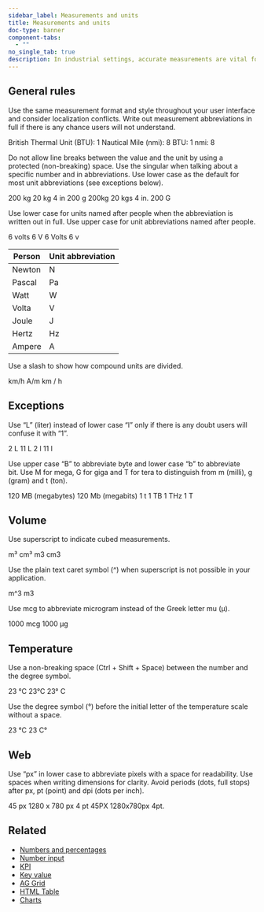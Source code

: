 ```yaml
---
sidebar_label: Measurements and units
title: Measurements and units
doc-type: banner
component-tabs:
  - ""
no_single_tab: true
description: In industrial settings, accurate measurements are vital for ensuring process efficiency, safety and product quality. These measurements range from basic dimensions, like length, width, and height, to complex parameters such as temperature, pressure, and flow rate. Proper unit casing is essential to help users interpret data correctly and make informed decisions.
---
```



## General rules

Use the same measurement format and style throughout your user interface and consider localization conflicts. Write out measurement abbreviations in full if there is any chance users will not understand.

<DoAndDont>
	<DoAndDont.Do>
		<DoAndDont.Item>British Thermal Unit (BTU): 1</DoAndDont.Item>
		<DoAndDont.Item>Nautical Mile (nmi): 8</DoAndDont.Item>
	</DoAndDont.Do>
	<DoAndDont.Dont>
		<DoAndDont.Item>BTU: 1</DoAndDont.Item>
		<DoAndDont.Item>nmi: 8</DoAndDont.Item>
	</DoAndDont.Dont>
</DoAndDont>

Do not allow line breaks between the value and the unit by using a protected (non-breaking) space. Use the singular when talking about a specific number and in abbreviations. Use lower case as the default for most unit abbreviations (see exceptions below).  

<DoAndDont>
	<DoAndDont.Do>
		<DoAndDont.Item>200 kg</DoAndDont.Item>
		<DoAndDont.Item>20 kg</DoAndDont.Item>
		<DoAndDont.Item>4 in</DoAndDont.Item>
		<DoAndDont.Item>200 g</DoAndDont.Item>
	</DoAndDont.Do>
	<DoAndDont.Dont>
		<DoAndDont.Item>200kg</DoAndDont.Item>
		<DoAndDont.Item>20 kgs</DoAndDont.Item>
		<DoAndDont.Item>4 in.</DoAndDont.Item>
		<DoAndDont.Item>200 G</DoAndDont.Item>
	</DoAndDont.Dont>
</DoAndDont>

Use lower case for units named after people when the abbreviation is written out in full. Use upper case for unit abbreviations named after people.

<DoAndDont>
	<DoAndDont.Do>
		<DoAndDont.Item>6 volts</DoAndDont.Item>
		<DoAndDont.Item>6 V</DoAndDont.Item>
	</DoAndDont.Do>
	<DoAndDont.Dont>
		<DoAndDont.Item>6 Volts</DoAndDont.Item>
		<DoAndDont.Item>6 v</DoAndDont.Item>
	</DoAndDont.Dont>
</DoAndDont>

| Person | Unit abbreviation |
| ------ | ----------------- |
| Newton | N                 |
| Pascal | Pa                |
| Watt   | W                 |
| Volta  | V                 |
| Joule  | J                 |
| Hertz  | Hz                |
| Ampere | A                 |

Use a slash to show how compound units are divided.

<DoAndDont>
	<DoAndDont.Do>
		<DoAndDont.Item>km/h</DoAndDont.Item>
		<DoAndDont.Item>A/m</DoAndDont.Item>
	</DoAndDont.Do>
	<DoAndDont.Dont>
		<DoAndDont.Item>km / h</DoAndDont.Item>
	</DoAndDont.Dont>
</DoAndDont>

## Exceptions

Use “L” (liter) instead of lower case “l” only if there is any doubt users will confuse it with “1”. 

<DoAndDont>
	<DoAndDont.Do>
		<DoAndDont.Item>2 L</DoAndDont.Item>
		<DoAndDont.Item>11 L</DoAndDont.Item>
		<DoAndDont.Item>2 l</DoAndDont.Item>
	</DoAndDont.Do>
	<DoAndDont.Dont>
		<DoAndDont.Item>11 l</DoAndDont.Item>
	</DoAndDont.Dont>
</DoAndDont>

Use upper case “B” to abbreviate byte and lower case “b” to abbreviate bit. Use M for mega, G for giga and T for tera to distinguish from m (milli), g (gram) and t (ton).

<DoAndDont>
	<DoAndDont.Do>
		<DoAndDont.Item>120 MB (megabytes)</DoAndDont.Item>
		<DoAndDont.Item>120 Mb (megabits)</DoAndDont.Item>
		<DoAndDont.Item>1 t</DoAndDont.Item>
		<DoAndDont.Item>1 TB</DoAndDont.Item>
		<DoAndDont.Item>1 THz</DoAndDont.Item>
	</DoAndDont.Do>
	<DoAndDont.Dont>
		<DoAndDont.Item>1 T</DoAndDont.Item>
	</DoAndDont.Dont>
</DoAndDont>

## Volume

Use superscript to indicate cubed measurements.

<DoAndDont>
	<DoAndDont.Do>
		<DoAndDont.Item>m³</DoAndDont.Item>
		<DoAndDont.Item>cm³</DoAndDont.Item>
	</DoAndDont.Do>
	<DoAndDont.Dont>
		<DoAndDont.Item>m3</DoAndDont.Item>
		<DoAndDont.Item>cm3</DoAndDont.Item>
	</DoAndDont.Dont>
</DoAndDont>

Use the plain text caret symbol (^) when superscript is not possible in your application.

<DoAndDont>
	<DoAndDont.Do>
		<DoAndDont.Item>m^3</DoAndDont.Item>
	</DoAndDont.Do>
	<DoAndDont.Dont>
		<DoAndDont.Item>m3</DoAndDont.Item>
	</DoAndDont.Dont>
</DoAndDont>

Use mcg to abbreviate microgram instead of the Greek letter mu (μ).

<DoAndDont>
	<DoAndDont.Do>
		<DoAndDont.Item>1000 mcg</DoAndDont.Item>
	</DoAndDont.Do>
	<DoAndDont.Dont>
		<DoAndDont.Item>1000 μg</DoAndDont.Item>
	</DoAndDont.Dont>
</DoAndDont>

## Temperature

Use a non-breaking space (Ctrl + Shift + Space) between the number and the degree symbol.

<DoAndDont>
	<DoAndDont.Do>
		<DoAndDont.Item>23 °C</DoAndDont.Item>
	</DoAndDont.Do>
	<DoAndDont.Dont>
		<DoAndDont.Item>23°C</DoAndDont.Item>
		<DoAndDont.Item>23° C</DoAndDont.Item>
	</DoAndDont.Dont>
</DoAndDont>

Use the degree symbol (°) before the initial letter of the temperature scale without a space.

<DoAndDont>
	<DoAndDont.Do>
		<DoAndDont.Item>23 °C</DoAndDont.Item>
	</DoAndDont.Do>
	<DoAndDont.Dont>
		<DoAndDont.Item>23 C°</DoAndDont.Item>
	</DoAndDont.Dont>
</DoAndDont>

## Web

Use “px” in lower case to abbreviate pixels with a space for readability. Use spaces when writing dimensions for clarity. Avoid periods (dots, full stops) after px, pt (point) and dpi (dots per inch).  

<DoAndDont>
	<DoAndDont.Do>
		<DoAndDont.Item>45 px</DoAndDont.Item>
		<DoAndDont.Item>1280 x 780 px</DoAndDont.Item>
		<DoAndDont.Item>4 pt</DoAndDont.Item>
	</DoAndDont.Do>
	<DoAndDont.Dont>
		<DoAndDont.Item>45PX</DoAndDont.Item>
		<DoAndDont.Item>1280x780px</DoAndDont.Item>
		<DoAndDont.Item>4pt.</DoAndDont.Item>
	</DoAndDont.Dont>
</DoAndDont>

## Related

- [Numbers and percentages](numbers.mdx)
- [Number input](../../../components/input-number/index.mdx)
- [KPI](../../../components/kpi/index.mdx)
- [Key value](../../../components/key-value/index.mdx)
- [AG Grid](../../../components/grid/index.mdx)
- [HTML Table](../../../components/html-grid/index.mdx)
- [Charts](../../../components/charts-overview/index.mdx)